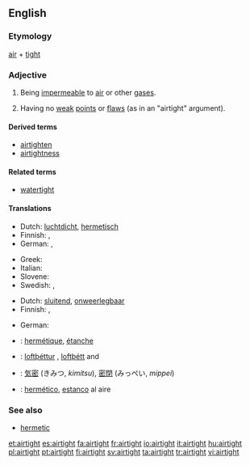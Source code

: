 ==English==

===Etymology===
[[air]] + [[tight]]

===Adjective===
{{en-adj}}

# Being [[impermeable]] to [[air]] or other [[gas]]es.
# {{figurative}} Having no [[weak]] [[point]]s or [[flaw]]s (as in an "airtight" argument).

====Derived terms====
* [[airtighten]]
* [[airtightness]]

====Related terms====
* [[watertight]]

====Translations====
{{trans-top|being impermeable to air or other gases}}
* Dutch: [[luchtdicht]], [[hermetisch]]
* Finnish: {{t-|fi|ilmatiivis}}, {{t-|fi|hermeettinen}}
* German: {{t-|de|luftdicht}}, {{t+|de|hermetisch}}
{{trans-mid}}
* Greek: {{t|el|αεροστεγής|m|f|tr=aerostegís}}
* Italian: {{t-|it|ermetico|m}}
* Slovene: {{t|sl|zrakotesen|m}}
* Swedish: {{t|sv|lufttät}},  {{t|sv|hermetisk}}
{{trans-bottom}}

{{trans-top|having no weak points or flaws}}
* Dutch: [[sluitend]], [[onweerlegbaar]]
* Finnish: {{t+|fi|pitävä}}, {{t-|fi|vedenpitävä}}
{{trans-mid}}
* German: {{t-|de| hieb- und stichfest}}
{{trans-bottom}}

{{checktrans-top}}
*{{ttbc|French}}: [[hermétique]], [[étanche]]
*{{ttbc|Icelandic}}: [[loftþéttur]] {{m}}, [[loftþétt]] {{n}} and {{f}}
{{checktrans-mid}}
*{{ttbc|Japanese}}: [[気密]] (きみつ, ''kimitsu''), [[密閉]] (みっぺい, ''mippei'')
*{{ttbc|Spanish}}: [[hermético]], [[estanco]] al aire
{{checktrans-bottom}}

===See also===
* [[hermetic]]

[[et:airtight]]
[[es:airtight]]
[[fa:airtight]]
[[fr:airtight]]
[[io:airtight]]
[[it:airtight]]
[[hu:airtight]]
[[pl:airtight]]
[[pt:airtight]]
[[fi:airtight]]
[[sv:airtight]]
[[ta:airtight]]
[[tr:airtight]]
[[vi:airtight]]